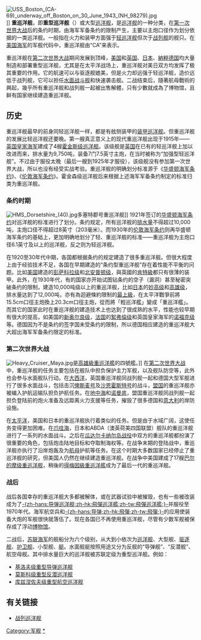 {{Link style|time=2015-12-12T06:12:20+00:00}}
[[File:USS_Boston_(CA-69)_underway_off_Boston_on_30_June_1943_(NH_98279).jpg|thumb]]]]
'''重巡洋舰'''，即'''重型巡洋舰'''（'''{{lang|en|Heavy Cruiser}}'''）或大型[[巡洋舰|巡洋舰]]，是[[巡洋舰|巡洋舰]]的一种分类，在[[第一次世界大战|第一次世界大战]]后的条约时期，由海军军备条约的限制产生，主要以主炮口径作为划分依据的一类巡洋舰。一般指在火力和装甲方面强于[[轻巡洋舰|轻巡洋舰]]但次于[[战列舰|战列舰]]的舰只。在[[美国海军|美国海军]]的军舰代码中，重巡洋舰由“CA”来表示。

重巡洋舰在[[第二次世界大战|第二次世界大战]]期间发展到顶峰，[[美国|美国]]和[[英国|英国]]、[[日本|日本]]、[[納粹德國|納粹德国]]均大量制造和部署重型巡洋舰，尤其是在太平洋战场上，重巡洋舰对美日双方均发挥了极其重要的作用。它的航速可以与驱逐舰媲美，但是火力却远强于轻巡洋舰，造价远低于战列舰，它可以担任[[水面战斗舰|水面战斗舰]]和快速袭击舰。二战结束后，隨著航母戰術的興起，幾乎所有重巡洋舰和战列舰一起被出售解體，只有少數就成為了博物馆，且鲜有国家继续建造重巡洋舰。

==历史==
重巡洋舰最早的前身同轻巡洋舰一样，都是有舷侧装甲的[[装甲巡洋舰|装甲巡洋舰]]。但重巡洋舰的发展比轻巡洋舰还要晚。第一艘真正意义上的现代重巡洋舰出现于1915年——[[英国皇家海军|英国皇家海军]]建成了4艘[[:en:Hawkins_class_cruiser|霍金斯级巡洋舰]]。该级舰是[[英国|英国]]在已有的轻巡洋舰上加以改进而来，排水量为9,750吨，装备7门7.5英寸主炮，在当时被称为“加强型轻巡洋舰”。不过由于服役太晚（最后一艘到1925年才服役），该级舰没有参加第一次世界大战，所以也没有经受实战考验。重巡洋舰的明确划分标准源于《[[华盛顿海军条约|华盛顿海军条约]]》、《[[伦敦海军条约|伦敦海军条约]]》。霍金森级巡洋舰后来根据上述海军军备条约制定的标准归类为重巡洋舰。

===条约时期===
[[File:HMS_Dorsetshire_(40).jpg|thumb]]多塞特郡号重巡洋舰]]
1921年签订的[[华盛顿海军条约|华盛顿海军条约]]对巡洋舰的标准进行了划分。条约规定，所有巡洋舰的[[排水量|排水量]]不得超过10,000吨，主炮口径不得超过8英寸（203毫米）。而1930年的[[伦敦海军条约|伦敦海军条约]]则再华盛顿海军条约的基础上，更加明确地划分了轻、重巡洋舰的标准——重巡洋舰为主炮口径6.1英寸及以上的巡洋舰，反之则为轻巡洋舰。

在1920至30年代中期，各国都根据条约的规定建造了很多重巡洋舰。但很大程度上由于经验技术不足，各国在早期建造的“条约型重巡洋舰”存在着性能不平衡的问题。比如[[美国|美国]]建造的[[彭萨科拉级重巡洋舰|彭萨科拉级]]和[[北安普頓級重巡洋艦|北安普顿级]]，與英國的[[:en:County_class_cruiser#kent_class|肯特級]]都只有很薄的装甲。此外，在1930年代，有的国家亦开始试图钻条约的空子（漏洞）甚至秘密突破条约的限制，建造10,000吨级以上的重巡洋舰，比如[[日本|日本]]的[[妙高级重巡洋舰|妙高级]]和[[高雄级重巡洋舰|高雄级]]，排水量达到了12,000吨，亦有為迴避條約限制的[[最上级重巡洋舰|最上級]]，在太平洋戰爭前將15.5cm口徑主炮換上20.3cm口徑主炮，從而將「輕巡洋艦」變成「重巡洋艦」。而其它的国家此时在重巡洋舰的建造技术上也达到了很成熟的水平，性能也较早期有很大的提高，如美国的[[紐奧良級重巡洋艦|新奥尔良级]]，[[法国|法国]]的[[:en:Suffren-class_cruiser|絮弗倫级]]和英国皇家海军的[[:en:County_class_cruiser#Norfolk_class|诺福克级]]等。德国因为不是条约的签字国未受条约的限制，所以德国相应建造的重巡洋舰大大超出海军军备条约限定的标准。

===第二次世界大战===
[[File:Heavy_Cruiser_Maya.jpg|thumb]]是[[高雄級重巡洋艦|高雄級重巡洋艦]]的四號艦。]]
在[[第二次世界大战|第二次世界大战]]中，重巡洋舰的任务主要包括在舰队中担负保护主力军舰，以及舰队防空等，此外也会参与水面舰队行动。在[[大西洋|大西洋]]，英国重巡洋舰同战列舰一起和德国大型军舰进行了很多水面战斗，包括击沉[[俾斯麥號戰艦|俾斯麦号]]及[[沙恩霍斯特级战列巡洋舰|沙恩霍斯特号]]的战斗，[[同盟國_(第二次世界大戰)|盟国]]的重巡洋舰亦被编入护航运输队担负护航任务。在[[地中海|地中海]]和[[诺曼底|诺曼底]]，盟国重巡洋舰同战列舰一起担负登陆前的炮火准备及远距离火力支援等任务，摧毁了很多德国和[[意大利|意大利]]的岸防设施。

在[[太平洋|太平洋]]，美国和日本的重巡洋舰执行着类似的任务。但是由于水域广阔，这使任务变得更加困难。在[[爪哇海|爪哇海]]，日本和ABDA（澳英荷美四国联盟）舰队的重巡洋舰进行了一系列的水面战斗。之后在[[瓜达尔卡纳尔岛战役|瓜达尔卡纳尔岛战役]]中双方的重巡洋舰都扮演了很重要的角色，包括炮击陆地目标和夺取制海权等。在战争末期的登陆战中，重巡洋舰亦执行了沿岸炮轰及为[[航空母舰|航母]]护航等任务。在这个时期大多数国家已经停止了重巡洋舰的研究，但美国人仍然在继续建造重巡洋舰。在战争中美国建成了17艘[[巴尔的摩级重巡洋舰|巴尔的摩级重巡洋舰]]，稍後的[[得梅因级重巡洋舰|得梅因級重巡洋艦]]成为了最后一代的重巡洋舰。

===战后===
战后各国幸存的重巡洋舰大多都被解体，或在武器试验中被摧毁，也有一些被改装成为了[[巡洋舰|-{zh-hans:导弹巡洋舰;zh-hk:飛彈巡洋艦;zh-tw:飛彈巡洋艦;}-]]并服役至1970年代。海军航空兵和[[导弹|-{zh-hans:导弹;zh-hk:飛彈;zh-tw:飛彈;}-]]的应用使装备大炮的军舰很快就落伍了。现在各国已不再使用重巡洋舰，尽管有少数军舰被保存成了浮动[[博物馆|博物馆]]。

二战后，[[苏联海军|苏联海军]]的舰船分为六个级别，从大到小依次为[[巡洋舰|巡洋舰]]、大型舰、[[驱逐舰|驱逐舰]]、[[护卫舰|护卫舰]]、小型舰、[[艇|艇]]。水面舰艇按照用途又分为反舰的“导弹舰”、“反潜舰”、航空母舰。其中排水量巨大的巡洋舰被苏联定级为重型巡洋舰。例如：
*[[基洛夫级巡洋舰|基洛夫级重型导弹巡洋舰]]
*[[莫斯科級直升機航空母艦|莫斯科级重型反潜巡洋舰]]
*[[庫茲涅佐夫級航空母艦|库兹涅佐夫级重型航空巡洋舰]]

==有关链接==
* [[战列巡洋舰|战列巡洋舰]]

[[Category:军舰|Category:军舰]]
[[Category:巡洋舰|*]]
{{19世纪和20世纪作战舰只类型}}